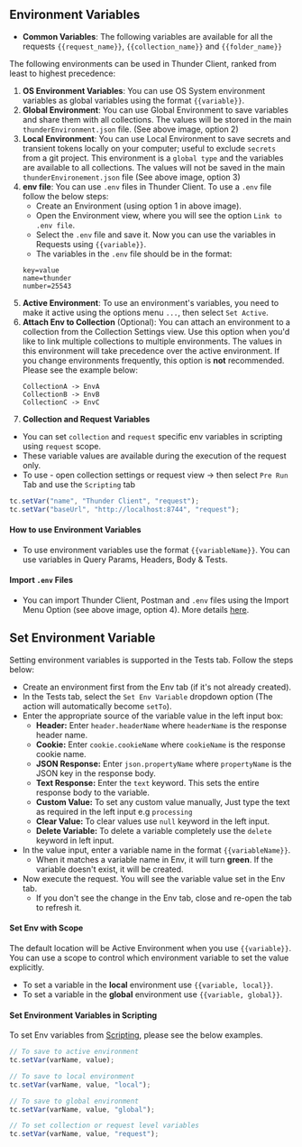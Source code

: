 ## Environment Variables


- **Common Variables**: The following variables are available for all the requests `{{request_name}}`, `{{collection_name}}` and `{{folder_name}}`

The following environments can be used in Thunder Client, ranked from least to highest precedence:

1. **OS Environment Variables**: You can use OS System environment variables as global variables using the format `{{variable}}`.
2. **Global Environment**: You can use Global Environment to save variables and share them with all collections. The values will be stored in the main `thunderEnvironment.json` file. (See above image, option 2)
3. **Local Environment**: You can use Local Environment to save secrets and transient tokens locally on your computer; useful to exclude `secrets` from a git project. This environment is a `global type` and the variables are available to all collections. The values will not be saved in the main `thunderEnvironement.json` file (See above image, option 3)
4. **env file**: You can use `.env` files in Thunder Client. To use a `.env` file follow the below steps:
   - Create an Environment (using option 1 in above image).
   - Open the Environment view, where you will see the option `Link to .env file`.
   - Select the `.env` file and save it. Now you can use the variables in Requests using `{{variable}}`.
   - The variables in the `.env` file should be in the format:
   ```
   key=value
   name=thunder
   number=25543
   ```
5. **Active Environment**: To use an environment's variables, you need to make it active using the options menu `...`, then select `Set Active`.
6. **Attach Env to Collection** (Optional): You can attach an environment to a collection from the Collection Settings view. Use this option when you'd like to link multiple collections to multiple environments. The values in this environment will take precedence over the active environment. If you change environments frequently, this option is **not** recommended. Please see the example below:
   ```
   CollectionA -> EnvA
   CollectionB -> EnvB
   CollectionC -> EnvC
   ```
7. **Collection and Request Variables**
  - You can set `collection` and `request` specific env variables in scripting using `request` scope.
  - These variable values are available during the execution of the request only.
  - To use - open collection settings or request view -> then select `Pre Run` Tab and use the `Scripting` tab

```js
tc.setVar("name", "Thunder Client", "request");
tc.setVar("baseUrl", "http://localhost:8744", "request");
```
#### How to use Environment Variables

- To use environment variables use the format `{{variableName}}`. You can use variables in Query Params, Headers, Body & Tests.

#### Import `.env` Files

- You can import Thunder Client, Postman and `.env` files using the Import Menu Option (see above image, option 4). More details [here](#import).



## Set Environment Variable

Setting environment variables is supported in the Tests tab. Follow the steps below:

- Create an environment first from the Env tab (if it's not already created).
- In the Tests tab, select the `Set Env Variable` dropdown option (The action will automatically become `setTo`).
- Enter the appropriate source of the variable value in the left input box:
  - **Header:** Enter `header.headerName` where `headerName` is the response header name.
  - **Cookie:** Enter `cookie.cookieName` where `cookieName` is the response cookie name.
  - **JSON Response:** Enter `json.propertyName` where `propertyName` is the JSON key in the response body.
  - **Text Response:** Enter the `text` keyword. This sets the entire response body to the variable.
  - **Custom Value:** To set any custom value manually, Just type the text as required in the left input e.g `processing`
  - **Clear Value:** To clear values use `null` keyword in the left input.
  - **Delete Variable:** To delete a variable completely use the `delete` keyword in left input.
- In the value input, enter a variable name in the format `{{variableName}}`.
  - When it matches a variable name in Env, it will turn **green**. If the variable doesn't exist, it will be created.
- Now execute the request. You will see the variable value set in the Env tab.
  - If you don't see the change in the Env tab, close and re-open the tab to refresh it.

#### Set Env with Scope

The default location will be Active Environment when you use `{{variable}}`. You can use a scope to control which environment variable to set the value explicitly.

- To set a variable in the **local** environment use `{{variable, local}}`.
- To set a variable in the **global** environment use `{{variable, global}}`.

#### Set Environment Variables in Scripting

To set Env variables from [Scripting](scription), please see the below examples.

```js
// To save to active environment
tc.setVar(varName, value);

// To save to local environment
tc.setVar(varName, value, "local");

// To save to global environment
tc.setVar(varName, value, "global");

// To set collection or request level variables
tc.setVar(varName, value, "request");
```
